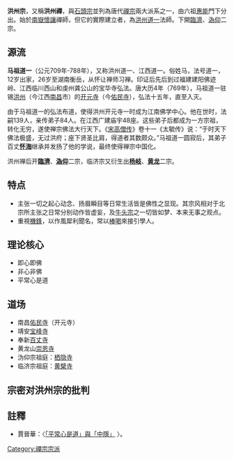 {{中國地區的禪宗}}

'''洪州宗'''，又稱'''洪州禪'''，與[[石頭宗|石頭宗]]並列為唐代[[禪宗|禪宗]]兩大派系之一，由六祖[[惠能|惠能]]門下分出。始於[[南嶽懷讓|南嶽懷讓]]禪師，但它的實際建立者，為[[馬祖道一|洪州道一]]法師。下開[[臨濟宗|臨濟]]、[[溈仰宗|溈仰]]二宗。

==源流==
'''马祖道一'''（公元709年-788年），又称洪州道一、江西道一。俗姓马，法号道一，12岁出家，26岁至湖南衡岳，从怀让禅师习禅。印证后先后到过福建建阳佛迹岭、江西临川西山和虔州龚公山的宝华寺弘法。唐大历4年（769年），马祖道一驻锡[[洪州_(隋朝)|洪州]]（今江西[[南昌|南昌]]市）的[[开元寺|开元寺]]（今[[佑民寺|佑民寺]]），弘法十五年，直至入灭。

由于马祖道一的弘法布道，使得洪州开元寺一时成为江南佛学中心。他在世时，法嗣139人，亲传弟子84人。在江西广建庙宇48座。这些弟子后都成为一方宗祖，转化无穷，遂使禅宗佛法大行天下。《[[宋高僧传|宋高僧传]]》卷十一《太毓传》说：“于时天下佛法极盛，无过洪府；座下贤圣比肩，得道者其数颇众。”马祖道一圆寂后，其弟子百丈'''[[怀海|怀海]]'''继承并发扬了他的学说，最终使得禅宗中国化。

洪州禅后开[[臨濟宗|'''臨濟''']]、[[溈仰宗|'''溈仰''']]二宗，临济宗又衍生出[[杨岐宗|'''杨岐''']]、[[黄龙派|'''黄龙''']]二宗。

==特点==
*主张一切之起心动念、扬眉瞬目等日常生活皆是佛性之显现。其宗风相对于北宗所主张之日常分别动作皆虚妄，及[[牛头宗|牛头宗]]之一切皆如梦、本来无事之观点。
*重視[[機鋒|機鋒]]，以作風犀利聞名，常以[[棒喝|棒喝]]來接引學人。

==理论核心==
*即心即佛
*非心非佛
*平常心是道

==道场==
*南昌[[佑民寺|佑民寺]]（开元寺）
*靖安[[宝峰寺|宝峰寺]]
*奉新[[百丈寺|百丈寺]]
*黄龙山[[崇恩寺|崇恩寺]]
*沩仰宗祖庭：[[栖隐寺|栖隐寺]]
*临济宗祖庭：[[黄檗寺|黄檗寺]]

==宗密对洪州宗的批判==
{{cquote|
洪州宗，是在江西洪州（州治在今江西省南昌市）地区流布的禅法，核心人物是道一，也是当时影响最大的一派，宗密着力辨析批评的也是这一派，对荷泽宗鄙视的也主要是这一派，此宗代表着惠能南宗在以江西为中心的中原地区的影响。

洪州宗的立宗因缘及传承，宗密这样叙述：

疏“有触类是道而任心”者，第四家也。其先从六祖下分出，谓南岳观音台让和上，是六祖弟子，本不开法，但居山修道。因有剑南沙门道一，俗姓马，是金和上弟子，高节志道，随处坐禅，久住荆南明月山，后因寻礼圣迹，至让和上处，论量宗运，徵难至理，理不及让，又知传衣付法，曹溪为嫡，便依之修行。住乾州、洪州、虎（应作“虔”）州，或山或廓，广开供养，接引道流，大弘此法。

《承袭图》中的叙述，没有大的变化，只是所住之处，言“处州”和“洪州”，处（处）州当是前述“虎州”之误，而”处州”、“虎州”，是“虔州”之误。又言其弘法场所，述洪州宗名缘由：

后于洪州开元寺弘传让之言旨，故时人号为洪州宗也。让即曹溪门傍出之派徒（曹溪此类数可千余），是荷泽同学，但自率身修行，本不开法，因马和尚大扬其教故，成一宗之源。

依宗密此处的记载，洪州宗的最初传承是：[六祖惠能]——南岳怀让——马祖道一。《承袭图》神会一表中，宗密列出的洪州宗师承正旁稍详，即：南岳让——洪州马——章敬晖。在洪州马的旁出位置，列有百丈海、西堂藏、兴善宽三人，另又标出“江陵悟兼禀径山”。这是他认为到他这个时代为止，洪州宗的重要人物谱。

洪州的资料就相当丰富了，但各种资料中述评俱杂，特别是灯录，相比较而言，宗密的叙述是高度概括的。

南岳怀让（677—744），宗密对其的评价并不很高，只是一个不开法而自己修行的禅僧，其实，怀让的地位是马祖道一等后人的禅法将其抬起来的。依《祖堂集》，记载也是比较简单，怀让，俗姓杜，金州（金州安康，今陕西安康）人，垂拱四年（688年）出家，通天元年（696年）受具，也记载有初与六祖惠能相见时所问答，言“说似一物即不中”，“修证即不无，不敢污染”等语，也有磨砖启发道一的故事。这些在丛林中都成为经典，宗密并未提及。

马祖道一，宗密记载他也是从四川出来的僧人，净众宗金和尚无相禅师的弟子，喜好坐禅，后寻访圣迹，见怀让，通过交流，自知比不上他，又知他是惠能的弟子，于是拜其为师，后在各处修行，最后到洪州弘法，丛林中称其所传为洪州禅。宗密所提道一与怀让“徵难至理”之事，也许就涉及丛林中广传的磨砖之喻。

依《祖堂集》的记载，道一（？一788），汊州十方（什邡，今属四川）人，只述其在洪州的应机对答，未言其在四川的经历。依《宋高僧传》，道一（709—788），与宗密的记载稍异的是，在四川时，道一是受业于唐和尚，即净众宗处寂禅师，而不是其弟子金和尚。

章敬晖，即怀晖，俗姓谢，泉州人，依《祖堂集》载贾岛所撰碑铭中“始丙申，终乙未”，其生卒年当为756—815，《祖堂集》自身的记录则只记卒年，为元和十三年（818年），依《宋高僧传》，则为754—815。宗密将其列为道一的嗣法弟子，而与后来的流行禅史以百丈怀海为道一正传的观点不同。宗密的这一观点恐怕正是对宗密时代怀晖在禅界的实际地位的反映，宗密的判断标准之一可能是禅师和中央政府的关系。章敬怀晖也曾被诏入宫中，“元和初，奉征诏对，位排僧录首座已下……敕奉迁为首座”。《宋僧传》则记为“元和三年，宪宗诏入，于章敬寺毗庐遮那院安置……复诏入麟德殿赐斋，推居上坐”。其在禅界的地位，贾岛称其“无官品，有佛位”。《祖堂集》也记为他“大震雷音，群英首伏”（126）。就是百丈怀海也推荐僧人去请教章敬，“教僧去章敬和尚处”。可见，怀晖于元和年左右在京师和禅界都是风云人物，而怀海等人确实只是个“山僧”，宗密的看法是有根据的。

被宗密列为洪州马祖道一旁出的有百丈海、西堂藏和兴善宽三人。

百丈怀海（720—814）在各种禅宗灯录中是道一的正传，但在宗密这里，只是旁出，虽然他制定禅门清规，影响极大，后世评价也高，但他却是个山林僧，与中央政府也没有直接的接触，没有入宫的记录，在政府中的影响自然没有怀晖大，也没有同时的智藏和惟宽大，在《道一禅师塔铭》中举出的道一的主要弟子中，没有怀海，也就是说，在当时的一般评价中，道一门下，怀海只是个一般僧人。宗密据实将其列为旁出，不是无根据的，但又列在旁出者中第一位，还是很重视他的。

西堂智藏，《祖堂集》称“不知终始”。依《宋高僧传》，其生卒年则为735一814，《西堂大觉禅师碑铭》称其“年十三，首事大寂于临川西里山，又七年，遂授之法。大寂将欲示化，自钟陵结茅龚公山，于门人中益为重。大寂没，师教聚其清信众，如寂之存”。这说明他极受道一重视，甚至似乎是道一之禅法正传，《宋高僧传》也有“得大寂付授纳袈裟”之说。在道一门下，外出与官员或国师打交道的事，多派智藏担任。

兴善惟宽（755—817）当时也是个热门人物，元和四年（809年）被宪宗诏于安国寺，次年诏入宫问道，白居易曾四次问法，后为其撰写碑文，即《传法堂碑》，现存其文集中。他与智藏的名声当时是并列的，两人南北相应，“惟宽宗于北，师（指智藏）宗于南，又若能与秀分于昔者矣”。惟宽与怀晖的名声也是并列的，“元和中，宽、晖至京师，扬其本宗，法门大启，传百千灯，京夏法宝鸿绪，于斯为盛”。也就是说，怀晖、惟宽、智藏三人，均为道一门下最出色者。

宗密又说“江陵悟，兼禀径山”。江陵悟，权德舆《唐故洪州开元寺石门道一禅师塔铭》中提到有门徒道悟，《传法正宗记》中言道一的弟子有“大会山道晤”（137）。宗密突出道一的这个门人，主要在于揭示洪州宗和牛头宗之间的密切关系。径山，指径山法钦（714—792），号国一。道悟谒见径山之事，《宋高僧传》卷10有记载。西堂智藏也曾“谒径山国一禅师，与其谈论周旋，人皆改观”。

洪州宗的禅法，宗密概括为“一切是真”，“念念全真为悟，任心为修”，“触类是道而任心”。进一步的解释是：

起心动念，弹指、謦（原作“磬”）咳、扬眉，因所作所为，皆是佛性全体之用，更无第二主宰。如面作多般饮食，一一皆面。佛性亦尔，全体贪瞋痴造善恶受苦乐，故一一皆性。意以推求，而四大骨肉，舌、齿、眼、耳、手、足，并不能自语言、见闻、动作，如一念今终，全身都未变坏，即便口不能语，眼不能见，耳不能闻，脚不能行，手不能作，故知语言作者，必是佛性。四大骨肉，一一细推，都不解贪瞋，故贪瞋烦恼并是佛性。佛性非一切差别种种，而能作一切差别种种……故云“触类是道”也。

言“任心”者，彼息业养神（或云息神养道）之行门也。谓不起心造恶修善，亦不修道。道即是心，不可将心还修于心，恶亦是心，不可以心断心。不断不造，任运自在，名为解脱人，亦名过量人，无法无拘，无佛可作。何以故？心性之外无一法可得，故云但任心即为修也。此与第三家（即保唐宗——引者）敌对相违，谓前则一切是妄，此即一切是真。

《承袭图》的概括与此同，只在“佛性非一切差别种种，而能造作一切差别种种”一语后，又稍作解释：

体非种种者，谓此佛性非圣非凡，非因非果，非善非恶，无色无相，无根无住，乃至无佛无众生也；能作种种者，谓此性即体之用，故能凡能圣，能因能根（果？），能善能恶，现色现相，能佛能众生，乃至能贪瞋等。若核其体性，则毕竟不可见，不可证，如眼不自见眼等；若就其应用，即举动运为，一切皆是，更无别法而为能证、所证。

同样用明珠和其所现之黑色为喻，宗密这样归纳洪州的观点：

即此黑暗，便是明珠，明珠之体，永不可见，欲得识者，即黑便是明珠，乃至即青黄种种皆是。

宗密又将洪州宗归入直显心性宗。

宗密也是从定慧两个方面来分析洪州宗禅法的。从禅理或慧的角度看，洪州宗讲“触类是道”，人们行住坐卧所做的一切，都是道的体现，都直接就是道，就是真性。真性作为本体，具有超越性的特征，没有任何具体的、有限性的特点，但又是一切具体事物的根源。从华严的观点来理解，真性是理，万法是事，理非事，又是事的根本。洪州在此基础上，又理解为，事都能反映理，或者说，事本身就是理。因此，要体悟真性，直接从现象入手就可以了，真性体现在禅的生活中，人们的言语动作、各种情感表现，都直接就是真性，离此别无真性，此种观点，就是“性在作用”。因为本体自身不能认识自己，必须通过其作用的显现来证明其意义，如同眼睛看不到自己，必须通过睹色视物来显示其意义。一切都是真性的体现，一切现象都直接就是真性自身，于是，一切皆真的结论就很自然了。这种理论，实际上承认了现象界或现世生活的重要性，不是像一般宗教那样否定、厌离、批判现实生活，而是为其大唱赞歌，这是禅宗受欢迎的原因之一。

从禅修（定）的角度看，洪州宗的修行方式也是惠能倡导的无修之修，但具体化为任运而修。任心运作，不加人为的限制和干预，不刻意善除恶。至于更具体的任运方式，则诸师各有特色，尽显其不同的个性，所谓宗风也常常体现在此处，这也是洪州宗最为吸引人的地方。

宗密的对洪州禅法的记录，对照后来流行的语录或灯录，是大致准确的，比如讲到“性在作用”，即“起心动念，弹指、謦咳、扬眉，因所作所为，皆是佛性全体之用。”后世禅典有同样的记载。<ref>董群《融合的佛教》第四章</ref>
}}

==註釋==
*賈晉華：〈[http://ccsdb.ncl.edu.tw/ccs/image/01_016_002_01_13.pdf 「平常心是道」與「中隱」] {{Wayback|url=http://ccsdb.ncl.edu.tw/ccs/image/01_016_002_01_13.pdf |date=20201123110947 }}〉。
{{reflist}}

{{禪宗}}
[[Category:禪宗宗派|Category:禪宗宗派]]